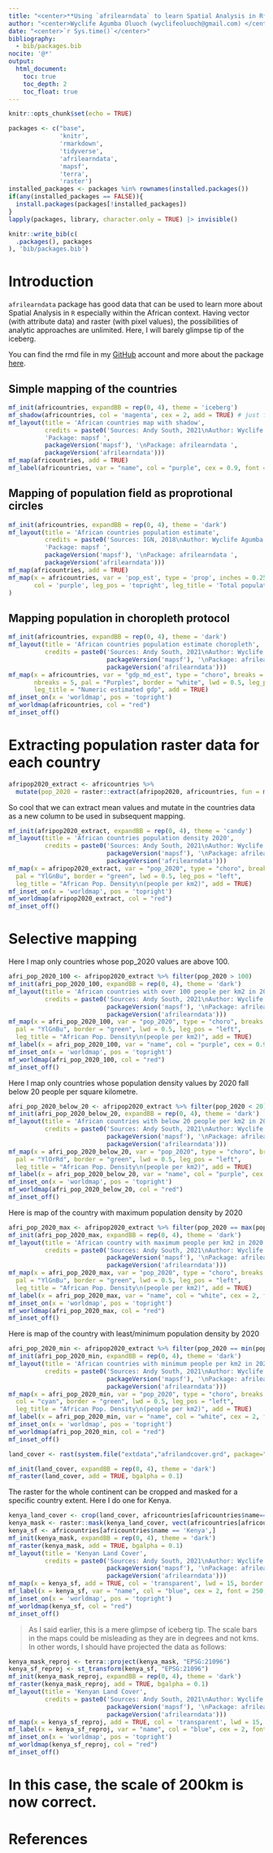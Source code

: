 ```yaml
---
title: "<center>**Using `afrilearndata` to learn Spatial Analysis in R**</center>"
author: "<center>Wyclife Agumba Oluoch (wyclifeoluoch@gmail.com) </center>"
date: "<center>`r Sys.time()`</center>"
bibliography: 
  - bib/packages.bib
nocite: '@*'
output: 
  html_document:
    toc: true
    toc_depth: 2
    toc_float: true
---
```


```r
knitr::opts_chunk$set(echo = TRUE)
```


```r
packages <- c("base",
              'knitr',
              'rmarkdown',
              'tidyverse',
              'afrilearndata',
              'mapsf',
              'terra',
              'raster')
installed_packages <- packages %in% rownames(installed.packages())
if(any(installed_packages == FALSE)){
  install.packages(packages[!installed_packages])
}
lapply(packages, library, character.only = TRUE) |> invisible()
```

```r
knitr::write_bib(c(
  .packages(), packages
), 'bib/packages.bib')
```

# Introduction

`afrilearndata` package has good data that can be used to learn more about Spatial Analysis in `R` especially within the African context. Having vector (with attribute data) and raster (with pixel values), the possibilities of analytic approaches are unlimited. Here, I will barely glimpse tip of the iceberg.

You can find the rmd file in my [GitHub](https://github.com/Wycology/afrilearn_data/blob/main/afrilearn_data.Rmd) account and more about the package [here](https://github.com/afrimapr/afrilearndata).

## Simple mapping of the countries

```r
mf_init(africountries, expandBB = rep(0, 4), theme = 'iceberg')
mf_shadow(africountries, col = 'magenta', cex = 2, add = TRUE) # just for aesthetic
mf_layout(title = 'African countries map with shadow',
          credits = paste0('Sources: Andy South, 2021\nAuthor: Wyclife Agumba Oluoch\n',
          'Package: mapsf ',
          packageVersion('mapsf'), '\nPackage: afrilearndata ', 
          packageVersion('afrilearndata')))
mf_map(africountries, add = TRUE)
mf_label(africountries, var = "name", col = "purple", cex = 0.9, font = 250, bg = "white", r = 0.4, overlap = FALSE, lines = TRUE)
```

## Mapping of population field as proprotional circles

```r
mf_init(africountries, expandBB = rep(0, 4), theme = 'dark')
mf_layout(title = 'African countries population estimate',
          credits = paste0('Sources: IGN, 2018\nAuthor: Wyclife Agumba Oluoch\n',
          'Package: mapsf ',
          packageVersion('mapsf'), '\nPackage: afrilearndata ',
          packageVersion('afrilearndata')))
mf_map(africountries, add = TRUE)
mf_map(x = africountries, var = 'pop_est', type = 'prop', inches = 0.25, 
       col = 'purple', leg_pos = 'topright', leg_title = 'Total population estimate'
)
```

## Mapping population in choropleth protocol

```r
mf_init(africountries, expandBB = rep(0, 4), theme = 'dark')
mf_layout(title = 'African countries population estimate choropleth',
          credits = paste0('Sources: Andy South, 2021\nAuthor: Wyclife Agumba Oluoch\n', 'Package: mapsf ',
                           packageVersion('mapsf'), '\nPackage: afrilearndata ',
                           packageVersion('afrilearndata')))
mf_map(x = africountries, var = "gdp_md_est", type = "choro", breaks = "geom", 
       nbreaks = 5, pal = "Purples", border = "white", lwd = 0.5, leg_pos = "left",
       leg_title = "Numeric estimated gdp", add = TRUE)
mf_inset_on(x = 'worldmap', pos = 'topright')
mf_worldmap(africountries, col = "red")
mf_inset_off()
```

# Extracting population raster data for each country

```r
afripop2020_extract <- africountries %>% 
  mutate(pop_2020 = raster::extract(afripop2020, africountries, fun = mean, na.rm = TRUE))
```

So cool that we can extract mean values and mutate in the countries data as a new column to be used in subsequent mapping.

```r
mf_init(afripop2020_extract, expandBB = rep(0, 4), theme = 'candy')
mf_layout(title = 'African countries population density 2020',
          credits = paste0('Sources: Andy South, 2021\nAuthor: Wyclife Agumba Oluoch\n', 'Package: mapsf ',
                           packageVersion('mapsf'), '\nPackage: afrilearndata ',
                           packageVersion('afrilearndata')))
mf_map(x = afripop2020_extract, var = "pop_2020", type = "choro", breaks = "geom", nbreaks = 5,
  pal = "YlGnBu", border = "green", lwd = 0.5, leg_pos = "left", 
  leg_title = "African Pop. Density\n(people per km2)", add = TRUE)
mf_inset_on(x = 'worldmap', pos = 'topright')
mf_worldmap(afripop2020_extract, col = "red")
mf_inset_off()
```

# Selective mapping

Here I map only countries whose pop_2020 values are above 100.

```r
afri_pop_2020_100 <- afripop2020_extract %>% filter(pop_2020 > 100)
mf_init(afri_pop_2020_100, expandBB = rep(0, 4), theme = 'dark')
mf_layout(title = 'African countries with over 100 people per km2 in 2020',
          credits = paste0('Sources: Andy South, 2021\nAuthor: Wyclife Agumba Oluoch\n', 'Package: mapsf ',
                           packageVersion('mapsf'), '\nPackage: afrilearndata ',
                           packageVersion('afrilearndata')))
mf_map(x = afri_pop_2020_100, var = "pop_2020", type = "choro", breaks = "geom", nbreaks = 5,
  pal = "YlGnBu", border = "green", lwd = 0.5, leg_pos = "left", 
  leg_title = "African Pop. Density\n(people per km2)", add = TRUE)
mf_label(x = afri_pop_2020_100, var = "name", col = "purple", cex = 0.9, font = 250, bg = "white", r = 0.4, overlap = FALSE, lines = FALSE)
mf_inset_on(x = 'worldmap', pos = 'topright')
mf_worldmap(afri_pop_2020_100, col = "red")
mf_inset_off()
```

Here I map only countries whose population density values by 2020 fall below 20 people per square kilometre.

```r
afri_pop_2020_below_20 <- afripop2020_extract %>% filter(pop_2020 < 20)
mf_init(afri_pop_2020_below_20, expandBB = rep(0, 4), theme = 'dark')
mf_layout(title = 'African countries with below 20 people per km2 in 2020',
          credits = paste0('Sources: Andy South, 2021\nAuthor: Wyclife Agumba Oluoch\n', 'Package: mapsf ',
                           packageVersion('mapsf'), '\nPackage: afrilearndata ',
                           packageVersion('afrilearndata')))
mf_map(x = afri_pop_2020_below_20, var = "pop_2020", type = "choro", breaks = "geom", nbreaks = 5,
  pal = "YlOrRd", border = "green", lwd = 0.5, leg_pos = "left", 
  leg_title = "African Pop. Density\n(people per km2)", add = TRUE)
mf_label(x = afri_pop_2020_below_20, var = "name", col = "purple", cex = 0.9, font = 250, bg = "white", r = 0.4, overlap = FALSE, lines = FALSE)
mf_inset_on(x = 'worldmap', pos = 'topright')
mf_worldmap(afri_pop_2020_below_20, col = "red")
mf_inset_off()
```

Here is map of the country with maximum population density by 2020

```r
afri_pop_2020_max <- afripop2020_extract %>% filter(pop_2020 == max(pop_2020, na.rm = TRUE))
mf_init(afri_pop_2020_max, expandBB = rep(0, 4), theme = 'dark')
mf_layout(title = 'African country with maximum people per km2 in 2020',
          credits = paste0('Sources: Andy South, 2021\nAuthor: Wyclife Agumba Oluoch\n', 'Package: mapsf ',
                           packageVersion('mapsf'), '\nPackage: afrilearndata ',
                           packageVersion('afrilearndata')))
mf_map(x = afri_pop_2020_max, var = "pop_2020", type = "choro", breaks = "geom", nbreaks = 1,
  pal = "YlGnBu", border = "green", lwd = 0.5, leg_pos = "left", 
  leg_title = "African Pop. Density\n(people per km2)", add = TRUE)
mf_label(x = afri_pop_2020_max, var = "name", col = "white", cex = 2, font = 250, bg = "white", r = 0.4, overlap = FALSE, lines = FALSE)
mf_inset_on(x = 'worldmap', pos = 'topright')
mf_worldmap(afri_pop_2020_max, col = "red")
mf_inset_off()
```

Here is map of the country with least/minimum population density by 2020

```r
afri_pop_2020_min <- afripop2020_extract %>% filter(pop_2020 == min(pop_2020, na.rm = TRUE))
mf_init(afri_pop_2020_min, expandBB = rep(0, 4), theme = 'dark')
mf_layout(title = 'African countries with minimum people per km2 in 2020',
          credits = paste0('Sources: Andy South, 2021\nAuthor: Wyclife Agumba Oluoch\n', 'Package: mapsf ',
                           packageVersion('mapsf'), '\nPackage: afrilearndata ',
                           packageVersion('afrilearndata')))
mf_map(x = afri_pop_2020_min, var = "pop_2020", type = "choro", breaks = "geom", nbreaks = 1,
  col = "cyan", border = "green", lwd = 0.5, leg_pos = "left", 
  leg_title = "African Pop. Density\n(people per km2)", add = TRUE)
mf_label(x = afri_pop_2020_min, var = "name", col = "white", cex = 2, font = 250, bg = "white", r = 0.4, overlap = FALSE, lines = FALSE)
mf_inset_on(x = 'worldmap', pos = 'topright')
mf_worldmap(afri_pop_2020_min, col = "red")
mf_inset_off()
```


```r
land_cover <- rast(system.file("extdata","afrilandcover.grd", package="afrilearndata", mustWork=TRUE))

```

```r
mf_init(land_cover, expandBB = rep(0, 4), theme = 'dark')
mf_raster(land_cover, add = TRUE, bgalpha = 0.1)

```

The raster for the whole continent can be cropped and masked for a specific country extent. Here I do one for Kenya.

```r
kenya_land_cover <- crop(land_cover, africountries[africountries$name=='Kenya',])
kenya_mask <- raster::mask(kenya_land_cover, vect(africountries[africountries$name == 'Kenya',]))
kenya_sf <- africountries[africountries$name == 'Kenya',]
mf_init(kenya_mask, expandBB = rep(0, 4), theme = 'dark')
mf_raster(kenya_mask, add = TRUE, bgalpha = 0.1)
mf_layout(title = 'Kenyan Land Cover',
          credits = paste0('Sources: Andy South, 2021\nAuthor: Wyclife Agumba Oluoch\n', 'Package: mapsf ',
                           packageVersion('mapsf'), '\nPackage: afrilearndata ',
                           packageVersion('afrilearndata')))
mf_map(x = kenya_sf, add = TRUE, col = 'transparent', lwd = 15, border = 'purple')
mf_label(x = kenya_sf, var = "name", col = "blue", cex = 2, font = 250, bg = "white", r = 0.4, overlap = FALSE, lines = FALSE)
mf_inset_on(x = 'worldmap', pos = 'topright')
mf_worldmap(kenya_sf, col = "red")
mf_inset_off()
```

> As I said earlier, this is a mere glimpse of iceberg tip. The scale bars in the maps could be misleading as they are in degrees and not kms. In other words, I should have projected the data as follows:

```r
kenya_mask_reproj <- terra::project(kenya_mask, "EPSG:21096")
kenya_sf_reproj <- st_transform(kenya_sf, "EPSG:21096")
mf_init(kenya_mask_reproj, expandBB = rep(0, 4), theme = 'dark')
mf_raster(kenya_mask_reproj, add = TRUE, bgalpha = 0.1)
mf_layout(title = 'Kenyan Land Cover',
          credits = paste0('Sources: Andy South, 2021\nAuthor: Wyclife Agumba Oluoch\n', 'Package: mapsf ',
                           packageVersion('mapsf'), '\nPackage: afrilearndata ',
                           packageVersion('afrilearndata')))
mf_map(x = kenya_sf_reproj, add = TRUE, col = 'transparent', lwd = 15, border = 'purple')
mf_label(x = kenya_sf_reproj, var = "name", col = "blue", cex = 2, font = 250, bg = "white", r = 0.4, overlap = FALSE, lines = FALSE)
mf_inset_on(x = 'worldmap', pos = 'topright')
mf_worldmap(kenya_sf_reproj, col = "red")
mf_inset_off()
```

# In this case, the scale of 200km is now correct.


# References